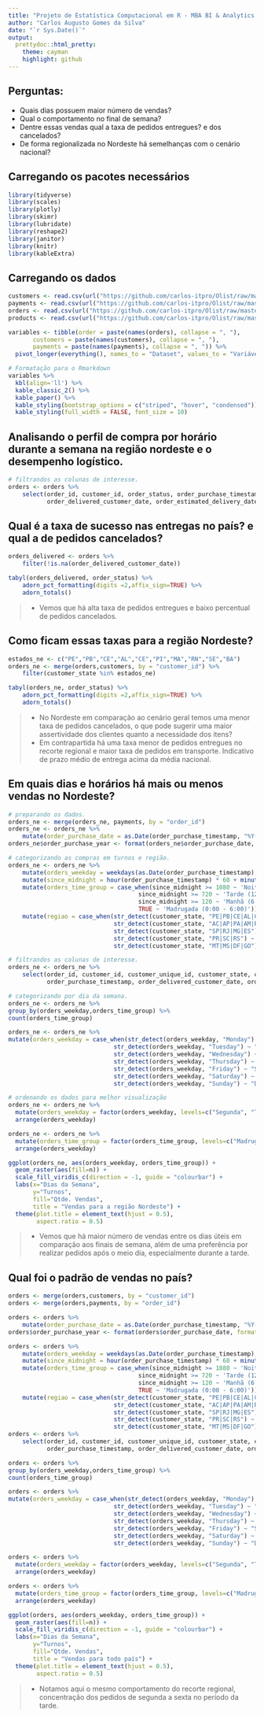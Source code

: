 ```yaml
---
title: "Projeto de Estatística Computacional em R - MBA BI & Analytics CIn/UFPE"
author: "Carlos Augusto Gomes da Silva"
date: "`r Sys.Date()`"
output:
  prettydoc::html_pretty:
    theme: cayman
    highlight: github
---
```


## Perguntas:
* Quais dias possuem maior número de vendas?
* Qual o comportamento no final de semana?
* Dentre essas vendas qual a taxa de pedidos entregues? e dos cancelados?
* De forma regionalizada no Nordeste há semelhanças com o cenário nacional?

## Carregando os pacotes necessários

```r

library(tidyverse)
library(scales)
library(plotly)
library(skimr)
library(lubridate)
library(reshape2)
library(janitor)
library(knitr)
library(kableExtra)

```

## Carregando os dados

```r

customers <- read.csv(url("https://github.com/carlos-itpro/Olist/raw/master/Olist/data/olist/olist_customers_dataset.csv"), sep=",")
payments <- read.csv(url("https://github.com/carlos-itpro/Olist/raw/master/Olist/data/olist/olist_order_payments_dataset.csv"), sep=",")
orders <- read.csv(url("https://github.com/carlos-itpro/Olist/raw/master/Olist/data/olist/olist_orders_dataset.csv"), sep=",")
products <- read.csv(url("https://github.com/carlos-itpro/Olist/raw/master/Olist/data/olist/olist_products_dataset.csv"), sep=",")

```

```r

variables <- tibble(order = paste(names(orders), collapse = ", "), 
       customers = paste(names(customers), collapse = ", "),  
       payments = paste(names(payments), collapse = ", ")) %>% 
  pivot_longer(everything(), names_to = "Dataset", values_to = "Variáveis")

# Formatação para o Rmarkdown
variables %>% 
  kbl(align='ll') %>% 
  kable_classic_2() %>% 
  kable_paper() %>% 
  kable_styling(bootstrap_options = c("striped", "hover", "condensed")) %>% 
  kable_styling(full_width = FALSE, font_size = 10) 

```

## Analisando o perfil de compra por horário durante a semana na região nordeste e o desempenho logístico.

```r
# filtrandos as colunas de interesse.
orders <- orders %>%
    select(order_id, customer_id, order_status, order_purchase_timestamp,
           order_delivered_customer_date, order_estimated_delivery_date)
```
## Qual é a taxa de sucesso nas entregas no país? e qual a de pedidos cancelados?

```r
orders_delivered <- orders %>%
    filter(!is.na(order_delivered_customer_date))

tabyl(orders_delivered, order_status) %>%
    adorn_pct_formatting(digits =2,affix_sign=TRUE) %>%
    adorn_totals()
```

> * Vemos que há alta taxa de pedidos entregues e baixo percentual de pedidos cancelados.

## Como ficam essas taxas para a região Nordeste?

```r
estados_ne <- c("PE","PB","CE","AL","CE","PI","MA","RN","SE","BA")
orders_ne <- merge(orders,customers, by = "customer_id") %>%
    filter(customer_state %in% estados_ne)

tabyl(orders_ne, order_status) %>%
    adorn_pct_formatting(digits =2,affix_sign=TRUE) %>%
    adorn_totals()
```

> * No Nordeste em comparação ao cenário geral temos uma menor taxa de pedidos cancelados, o que pode sugerir uma maior assertividade dos clientes quanto a necessidade dos itens?
> * Em contrapartida há uma taxa menor de pedidos entregues no recorte regional e maior taxa de pedidos em transporte. Indicativo de prazo médio de entrega acima da média nacional.  

## Em quais dias e horários há mais ou menos vendas no Nordeste?

```r
# preparando os dados.
orders_ne <- merge(orders_ne, payments, by = "order_id")
orders_ne <- orders_ne %>%
    mutate(order_purchase_date = as.Date(order_purchase_timestamp, "%Y-%m-%d"))
orders_ne$order_purchase_year <- format(orders_ne$order_purchase_date, format="%Y")
```

```r
# categorizando as compras em turnos e região.
orders_ne <- orders_ne %>%
    mutate(orders_weekday = weekdays(as.Date(order_purchase_timestamp), abbreviate = FALSE)) %>%
    mutate(since_midnight = hour(order_purchase_timestamp) * 60 + minute(order_purchase_timestamp)) %>%
    mutate(orders_time_group = case_when(since_midnight >= 1080 ~ 'Noite (18:00 - 24:00)',
                                     since_midnight >= 720 ~ 'Tarde (12:00 - 18:00)',
                                     since_midnight >= 120 ~ 'Manhã (6:00 - 12:00)',
                                     TRUE ~ 'Madrugada (0:00 - 6:00)')) %>%
    mutate(regiao = case_when(str_detect(customer_state, "PE|PB|CE|AL|CE|PI|MA|RN|SE|BA") ~ "Nordeste",
                              str_detect(customer_state, "AC|AP|PA|AM|RR|RO|TO") ~ "Norte",
                              str_detect(customer_state, "SP|RJ|MG|ES") ~ "Sudeste",
                              str_detect(customer_state, "PR|SC|RS") ~ "Sul",
                              str_detect(customer_state, "MT|MS|DF|GO") ~ "Centro-Oeste"))

# filtrandos as colunas de interesse.
orders_ne <- orders_ne %>%
    select(order_id, customer_id, customer_unique_id, customer_state, customer_city, 
           order_purchase_timestamp, order_delivered_customer_date, orders_weekday, order_purchase_year,orders_time_group, regiao)
```


```r
# categorizando por dia da semana.
orders_ne <- orders_ne %>%
group_by(orders_weekday,orders_time_group) %>%
count(orders_time_group)

orders_ne <- orders_ne %>%
mutate(orders_weekday = case_when(str_detect(orders_weekday, "Monday") ~ "Segunda",
                              str_detect(orders_weekday, "Tuesday") ~ "Terça",
                              str_detect(orders_weekday, "Wednesday") ~ "Quarta",
                              str_detect(orders_weekday, "Thursday") ~ "Quinta",
                              str_detect(orders_weekday, "Friday") ~ "Sexta",
                              str_detect(orders_weekday, "Saturday") ~ "Sábado",
                              str_detect(orders_weekday, "Sunday") ~ "Domingo"))

# ordenando os dados para melhor visualização
orders_ne <- orders_ne %>%
  mutate(orders_weekday = factor(orders_weekday, levels=c("Segunda", "Terça", "Quarta", "Quinta", "Sexta", "Sábado", "Domingo"))) %>%
  arrange(orders_weekday)

orders_ne <- orders_ne %>%
  mutate(orders_time_group = factor(orders_time_group, levels=c("Madrugada (0:00 - 6:00)", "Manhã (6:00 - 12:00)", "Tarde (12:00 - 18:00)", "Noite (18:00 - 24:00)"))) %>%
  arrange(orders_weekday)
```

```r
ggplot(orders_ne, aes(orders_weekday, orders_time_group)) +
  geom_raster(aes(fill=n)) +
  scale_fill_viridis_c(direction = -1, guide = "colourbar") +
  labs(x="Dias da Semana",
       y="Turnos",
       fill="Qtde. Vendas",
       title = "Vendas para a região Nordeste") +
  theme(plot.title = element_text(hjust = 0.5),
        aspect.ratio = 0.5)
```

> * Vemos que há maior número de vendas entre os dias úteis em comparação aos finais de semana, além de uma preferência por realizar pedidos após o meio dia, especialmente durante a tarde.

## Qual foi o padrão de vendas no país?

```r
orders <- merge(orders,customers, by = "customer_id")
orders <- merge(orders,payments, by = "order_id")

orders <- orders %>%
    mutate(order_purchase_date = as.Date(order_purchase_timestamp, "%Y-%m-%d"))
orders$order_purchase_year <- format(orders$order_purchase_date, format="%Y")

orders <- orders %>%
    mutate(orders_weekday = weekdays(as.Date(order_purchase_timestamp), abbreviate = FALSE)) %>%
    mutate(since_midnight = hour(order_purchase_timestamp) * 60 + minute(order_purchase_timestamp)) %>%
    mutate(orders_time_group = case_when(since_midnight >= 1080 ~ 'Noite (18:00 - 24:00)',
                                     since_midnight >= 720 ~ 'Tarde (12:00 - 18:00)',
                                     since_midnight >= 120 ~ 'Manhã (6:00 - 12:00)',
                                     TRUE ~ 'Madrugada (0:00 - 6:00)')) %>%
    mutate(regiao = case_when(str_detect(customer_state, "PE|PB|CE|AL|CE|PI|MA|RN|SE|BA") ~ "Nordeste",
                              str_detect(customer_state, "AC|AP|PA|AM|RR|RO|TO") ~ "Norte",
                              str_detect(customer_state, "SP|RJ|MG|ES") ~ "Sudeste",
                              str_detect(customer_state, "PR|SC|RS") ~ "Sul",
                              str_detect(customer_state, "MT|MS|DF|GO") ~ "Centro-Oeste"))
orders <- orders %>%
    select(order_id, customer_id, customer_unique_id, customer_state, customer_city, 
           order_purchase_timestamp, order_delivered_customer_date, orders_weekday, order_purchase_year,orders_time_group, regiao)

orders <- orders %>%
group_by(orders_weekday,orders_time_group) %>%
count(orders_time_group)

orders <- orders %>%
mutate(orders_weekday = case_when(str_detect(orders_weekday, "Monday") ~ "Segunda",
                              str_detect(orders_weekday, "Tuesday") ~ "Terça",
                              str_detect(orders_weekday, "Wednesday") ~ "Quarta",
                              str_detect(orders_weekday, "Thursday") ~ "Quinta",
                              str_detect(orders_weekday, "Friday") ~ "Sexta",
                              str_detect(orders_weekday, "Saturday") ~ "Sábado",
                              str_detect(orders_weekday, "Sunday") ~ "Domingo"))

orders <- orders %>%
  mutate(orders_weekday = factor(orders_weekday, levels=c("Segunda", "Terça", "Quarta", "Quinta", "Sexta", "Sábado", "Domingo"))) %>%
  arrange(orders_weekday)

orders <- orders %>%
  mutate(orders_time_group = factor(orders_time_group, levels=c("Madrugada (0:00 - 6:00)", "Manhã (6:00 - 12:00)", "Tarde (12:00 - 18:00)", "Noite (18:00 - 24:00)"))) %>%
  arrange(orders_weekday)

ggplot(orders, aes(orders_weekday, orders_time_group)) +
  geom_raster(aes(fill=n)) +
  scale_fill_viridis_c(direction = -1, guide = "colourbar") +
  labs(x="Dias da Semana",
       y="Turnos",
       fill="Qtde. Vendas",
       title = "Vendas para todo país") +
  theme(plot.title = element_text(hjust = 0.5),
        aspect.ratio = 0.5)
```

> * Notamos aqui o mesmo comportamento do recorte regional, concentração dos pedidos de segunda a sexta no período da tarde.

